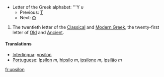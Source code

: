 *Letter of the Greek alphabet: '''&#933; &#965;
**Previous: [[tau|&#932;]]
**Next: [[phi|&#934;]]

# The twentieth letter of the [[Classical Greek|Classical]] and [[Modern Greek]], the twenty-first letter of [[Old Greek|Old]] and [[Ancient Greek|Ancient]].
==== Translations ====
*[[Interlingua]]: [[ypsilon]]
*[[Portuguese]]: [[ípsilon]] ''m'', [[hipsilo]] ''m'', [[ipsilone]] ''m'', [[ipsilão]] ''m''

[[fr:upsilon]]